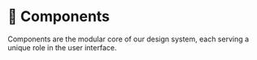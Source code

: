 
# 💠 Components

Components are the modular core of our design system, each serving a unique role in the user interface.

<Cards className="mt-8">
  <Card  title="💠 Accordion" href="/documentation/components/accordion" />
  <Card  title="💠 Alert" href="/documentation/components/alert" />
  <Card  title="💠 Alert Dialog" href="/documentation/components/alert-dialog" />
  <Card  title="💠 Aspect Ratio" href="/documentation/components/aspect-ratio" />
  <Card  title="💠 Avatar" href="/documentation/components/avatar" />
  <Card  title="💠 Badge" href="/documentation/components/badge" />
  <Card  title="💠 Button" href="/documentation/components/button" />
  <Card  title="💠 Calendar" href="/documentation/components/calendar" />
  <Card  title="💠 Card" href="/documentation/components/card" />
  <Card  title="💠 Carousel" href="/documentation/components/carousel" />
  <Card  title="💠 Checkbox" href="/documentation/components/checkbox" />
  <Card  title="💠 Collapsible" href="/documentation/components/collapsible" />
  <Card  title="💠 Combobox" href="/documentation/components/combobox" />
  <Card  title="💠 Command" href="/documentation/components/command" />
  <Card  title="💠 Context Menu" href="/documentation/components/context-menu" />
  <Card  title="💠 Data Table" href="/documentation/components/data-table" />
  <Card  title="💠 Date Picker" href="/documentation/components/date-picker" />
  <Card  title="💠 Dialog" href="/documentation/components/dialog" />
  <Card  title="💠 Drawer" href="/documentation/components/drawer" />
  <Card  title="💠 Dropdown Menu" href="/documentation/components/dropdown-menu" />
  <Card  title="💠 Form" href="/documentation/components/form" />
  <Card  title="💠 Hover Card" href="/documentation/components/hover-card" />
  <Card  title="💠 Input" href="/documentation/components/input" />
  <Card  title="💠 Label" href="/documentation/components/label" />
  <Card  title="💠 Menubar" href="/documentation/components/menubar" />
  <Card  title="💠 Navigation Menu" href="/documentation/components/navigation-menu" />
  <Card  title="💠 Popover" href="/documentation/components/popover" />
  <Card  title="💠 Progress" href="/documentation/components/progress" />
  <Card  title="💠 Radio Group" href="/documentation/components/radio-group" />
  <Card  title="💠 Scroll Area" href="/documentation/components/scroll-area" />
  <Card  title="💠 Segmented" href="/documentation/components/segmented" />
  <Card  title="💠 Select" href="/documentation/components/select" />
  <Card  title="💠 Separator" href="/documentation/components/separator" />
  <Card  title="💠 Sheet" href="/documentation/components/sheet" />
  <Card  title="💠 Skeleton" href="/documentation/components/skeleton" />
  <Card  title="💠 Slider" href="/documentation/components/slider" />
  <Card  title="💠 Switch" href="/documentation/components/switch" />
  <Card  title="💠 Table" href="/documentation/components/table" />
  <Card  title="💠 Tabs" href="/documentation/components/tabs" />
  <Card  title="💠 Textarea" href="/documentation/components/textarea" />
  <Card  title="💠 Toast" href="/documentation/components/toast" />
  <Card  title="💠 Toggle" href="/documentation/components/toggle" />
  <Card  title="💠 Toggle Group" href="/documentation/components/toggle-group" />
  <Card  title="💠 Tooltip" href="/documentation/components/tooltip" />
</Cards>